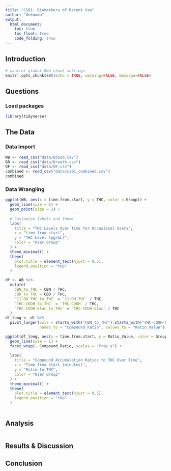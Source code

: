 ```yaml
---
title: "CS01: Biomarkers of Recent Use"
author: "Unknown"
output: 
  html_document:
    toc: true
    toc_float: true
    code_folding: show
---
```


## Introduction

```r
# control global Rmd chunk settings
knitr::opts_chunk$set(echo = TRUE, warning=FALSE, message=FALSE)
```

## Questions


### Load packages

```r
library(tidyverse)
```


## The Data


### Data Import

```r
WB <- read_csv("data/Blood.csv")
BR <- read_csv("data/Breath.csv")
OF <- read_csv("data/OF.csv")
combined <- read_csv("data/cs01_combined.csv")
combined
```

### Data Wrangling

```r

ggplot(WB, aes(x = time.from.start, y = THC, color = Group)) +
  geom_line(size = 1) +
  geom_point(size = 2) +
  
  # Customize labels and theme
  labs(
    title = "THC Levels Over Time for Occasional Users",
    x = "time from start",
    y = "THC Level (pg/mL)",
    color = "User Group"
  ) +
  theme_minimal() +
  theme(
    plot.title = element_text(hjust = 0.5),
    legend.position = "top"
  )

```
```r
df <- WB %>%
  mutate(
    CBN_to_THC = CBN / THC,
    CBD_to_THC = CBD / THC,
    `11-OH-THC_to_THC` = `11-OH-THC` / THC,
    `THC-COOH_to_THC` = `THC-COOH` / THC,
    `THC-COOH-Gluc_to_THC` = `THC-COOH-Gluc` / THC
  )
df_long <- df %>%
  pivot_longer(cols = starts_with("CBN_to_THC"):starts_with("THC-COOH-Gluc_to_THC"),
               names_to = "Compound_Ratio", values_to = "Ratio_Value")

ggplot(df_long, aes(x = time.from.start, y = Ratio_Value, color = Group)) +
  geom_line(size = 1) +
  facet_wrap(~ Compound_Ratio, scales = "free_y") +
  
  labs(
    title = "Compound Accumulation Ratios to THC Over Time",
    x = "Time from Start (minutes)",
    y = "Ratio to THC",
    color = "User Group"
  ) +
  theme_minimal() +
  theme(
    plot.title = element_text(hjust = 0.5),
    legend.position = "top"
  )
```
```r

```

## Analysis

```r

```


## Results & Discussion 

## Conclusion
